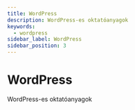 ```yaml
---
title: WordPress
description: WordPress-es oktatóanyagok
keywords:
  - wordpress
sidebar_label: WordPress
sidebar_position: 3
---
```



# <FontAwesomeIcon icon="fa-brands fa-wordpress text-primary" /> WordPress

WordPress-es oktatóanyagok

<DocCardList />
